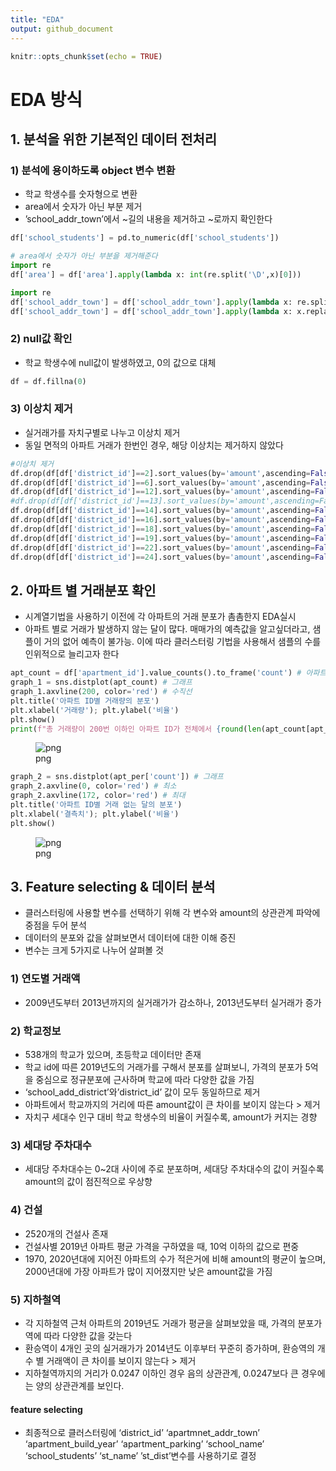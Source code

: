 ```yaml
---
title: "EDA"
output: github_document
---
```


```r
knitr::opts_chunk$set(echo = TRUE)
```

# EDA 방식
## 1. 분석을 위한 기본적인 데이터 전처리 
### 1) 분석에 용이하도록 object 변수 변환
- 학교 학생수를 숫자형으로 변환
- area에서 숫자가 아닌 부분 제거
- 'school_addr_town'에서 ~길의 내용을 제거하고 ~로까지 확인한다 

```python
df['school_students'] = pd.to_numeric(df['school_students'])
```

```python
# area에서 숫자가 아닌 부분을 제거해준다 
import re
df['area'] = df['area'].apply(lambda x: int(re.split('\D',x)[0]))
```

```python
import re
df['school_addr_town'] = df['school_addr_town'].apply(lambda x: re.split('\d',x)[0])
df['school_addr_town'] = df['school_addr_town'].apply(lambda x: x.replace('로','동'))
```

### 2) null값 확인
- 학교 학생수에 null값이 발생하였고, 0의 값으로 대체
```python
df = df.fillna(0)
```

### 3) 이상치 제거 
- 실거래가를 자치구별로 나누고 이상치 제거
- 동일 면적의 아파트 거래가 한번인 경우, 해당 이상치는 제거하지 않았다

```python
#이상치 제거
df.drop(df[df['district_id']==2].sort_values(by='amount',ascending=False).head(1).index,inplace=True)
df.drop(df[df['district_id']==6].sort_values(by='amount',ascending=False).head(1).index,inplace=True)
df.drop(df[df['district_id']==12].sort_values(by='amount',ascending=False).head(5).index,inplace=True)
#df.drop(df[df['district_id']==13].sort_values(by='amount',ascending=False).head(2).index,inplace=True) 거래가 총 2번 이루어져서 제거 안함
df.drop(df[df['district_id']==14].sort_values(by='amount',ascending=False).head(1).index,inplace=True)
df.drop(df[df['district_id']==16].sort_values(by='amount',ascending=False).head(1).index,inplace=True)
df.drop(df[df['district_id']==18].sort_values(by='amount',ascending=False).head(1).index,inplace=True)
df.drop(df[df['district_id']==19].sort_values(by='amount',ascending=False).head(1).index,inplace=True)
df.drop(df[df['district_id']==22].sort_values(by='amount',ascending=False).head(3).index,inplace=True)#신호아파트 면적97인 아파트의 경우 한번 거래가 이루어져 제거 안함
df.drop(df[df['district_id']==24].sort_values(by='amount',ascending=False).head(1).index,inplace=True)
```

## 2. 아파트 별 거래분포 확인
- 시계열기법을 사용하기 이전에 각 아파트의 거래 분포가 촘촘한지 EDA실시
- 아파트 별로 거래가 발생하지 않는 달이 많다. 매매가의 예측값을 알고싶더라고, 샘플이 거의 없어 예측이 불가능. 이에 따라 클러스터링 기법을 사용해서 샘플의 수를 인위적으로 늘리고자 한다

```python
apt_count = df['apartment_id'].value_counts().to_frame('count') # 아파트 ID별 거래량(count) 
graph_1 = sns.distplot(apt_count) # 그래프
graph_1.axvline(200, color='red') # 수직선
plt.title('아파트 ID별 거래량의 분포')
plt.xlabel('거래량'); plt.ylabel('비율')
plt.show()
print(f"총 거래량이 200번 이하인 아파트 ID가 전체에서 {round(len(apt_count[apt_count['count']<=200])/n_apt*100)}%의 비율을 차지")
```


![png](pics/output_25_0.png)

```python
graph_2 = sns.distplot(apt_per['count']) # 그래프
graph_2.axvline(0, color='red') # 최소
graph_2.axvline(172, color='red') # 최대
plt.title('아파트 ID별 거래 없는 달의 분포')
plt.xlabel('결측치'); plt.ylabel('비율')
plt.show()
```


![png](pics/output_31_0.png)


## 3. Feature selecting & 데이터 분석 
- 클러스터링에 사용할 변수를 선택하기 위해 각 변수와 amount의 상관관계 파악에 중점을 두어 분석 
- 데이터의 분포와 값을 살펴보면서 데이터에 대한 이해 증진 
- 변수는 크게 5가지로 나누어 살펴볼 것

### 1) 연도별 거래액
- 2009년도부터 2013년까지의 실거래가가 감소하나, 2013년도부터 실거래가 증가

### 2) 학교정보
- 538개의 학교가 있으며, 초등학교 데이터만 존재
- 학교 id에 따른 2019년도의 거래가를 구해서 분포를 살펴보니, 가격의 분포가 5억을 중심으로 정규분포에 근사하며 학교에 따라 다양한 값을 가짐
- 'school_add_district'와'district_id' 값이 모두 동일하므로 제거
- 아파트에서 학교까지의 거리에 따른 amount값이 큰 차이를 보이지 않는다 > 제거
- 자치구 세대수 인구 대비 학교 학생수의 비율이 커질수록, amount가 커지는 경향

### 3) 세대당 주차대수
- 세대당 주차대수는 0~2대 사이에 주로 분포하며, 세대당 주차대수의 값이 커질수록 amount의 값이 점진적으로 우상향 

### 4) 건설
- 2520개의 건설사 존재
- 건설사별 2019년 아파트 평균 가격을 구하였을 때, 10억 이하의 값으로 편중
- 1970, 2020년대에 지어진 아파트의 수가 적은거에 비해 amount의 평균이 높으며,
2000년대에 가장 아파트가 많이 지어졌지만 낮은 amount값을 가짐

### 5) 지하철역 
- 각 지하철역 근처 아파트의 2019년도 거래가 평균을 살펴보았을 때, 가격의 분포가 역에 따라 다양한 값을 갖는다
- 환승역이 4개인 곳의 실거래가가 2014년도 이후부터 꾸준히 증가하며, 환승역의 개수 별 거래액이 큰 차이를 보이지 않는다 > 제거
- 지하철역까지의 거리가 0.0247 이하인 경우 음의 상관관계, 0.0247보다 큰 경우에는 양의 상관관계를 보인다.

#### feature selecting
- 최종적으로 클러스터링에 'district_id' 'apartmnet_addr_town' 'apartment_build_year' 'apartment_parking' 'school_name' 'school_students' 'st_name' 'st_dist'변수를 사용하기로 결정

